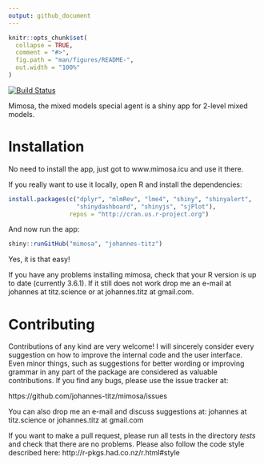```yaml
---
output: github_document
---
```


```r
knitr::opts_chunk$set(
  collapse = TRUE,
  comment = "#>",
  fig.path = "man/figures/README-",
  out.width = "100%"
)
```

[![Build Status](https://travis-ci.org/johannes-titz/mimosa.svg?branch=master)](https://travis-ci.org/johannes-titz/mimosa)

Mimosa, the mixed models special agent is a shiny app for 2-level mixed models. 

# Installation
No need to install the app, just got to www.mimosa.icu and use it there.

If you really want to use it locally, open R and install the dependencies:

```r
install.packages(c("dplyr", "mlmRev", "lme4", "shiny", "shinyalert",
                   "shinydashboard", "shinyjs", "sjPlot"),
                 repos = "http://cran.us.r-project.org")
```

And now run the app:

```r
shiny::runGitHub("mimosa", "johannes-titz")
```

Yes, it is that easy! 

If you have any problems installing mimosa, check that your R version is up to date (currently 3.6.1). If it still does not work drop me an e-mail at johannes at titz.science or at johannes.titz at gmail.com.

<!-- For an introduction to mimosa please check out [@Titz2020]. -->

# Contributing

Contributions of any kind are very welcome! I will sincerely consider every suggestion on how to improve the internal code and the user interface. Even minor things, such as suggestions for better wording or improving grammar in any part of the package are considered as valuable contributions. If you find any bugs, please use the issue tracker at:

https://github.com/johannes-titz/mimosa/issues

You can also drop me an e-mail and discuss suggestions at: johannes at titz.science or johannes.titz at gmail.com

If you want to make a pull request, please run all tests in the directory *tests* and check that there are no problems. Please also follow the code style described here: http://r-pkgs.had.co.nz/r.html#style

<!-- # References -->